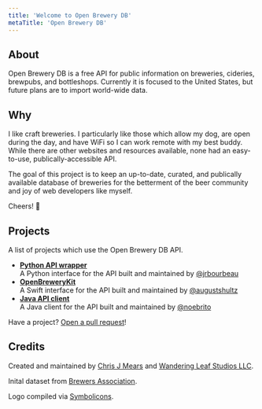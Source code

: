 ```yaml
---
title: 'Welcome to Open Brewery DB'
metaTitle: 'Open Brewery DB'
---
```


## About

Open Brewery DB is a free API for public information on breweries, cideries, brewpubs, and bottleshops. Currently it is focused to the United States, but future plans are to import world-wide data.

## Why

I like craft breweries. I particularly like those which allow my dog, are open during the day, and have WiFi so I can work remote with my best buddy. While there are other websites and resources available, none had an easy-to-use, publically-accessible API.

The goal of this project is to keep an up-to-date, curated, and publically available database of breweries for the betterment of the beer community and joy of web developers like myself.

Cheers! 🍻

## Projects

A list of projects which use the Open Brewery DB API.

- **[Python API wrapper](https://github.com/jrbourbeau/openbrewerydb-python)**<br />
  A Python interface for the API built and maintained by [@jrbourbeau](https://github.com/jrbourbeau/)
- **[OpenBreweryKit](https://github.com/augustshultz/OpenBreweryKit)**<br />
  A Swift interface for the API built and maintained by [@augustshultz](https://github.com/augustshultz/)
- **[Java API client](https://github.com/noebrito/openbrewerydb-java)**<br />
  A Java client for the API built and maintained by [@noebrito](https://github.com/noebrito/)

Have a project? [Open a pull request](https://github.com/chrisjm/openbrewerydb-gatsby/tree/master/content/index.mdx)!

## Credits

Created and maintained by [Chris J Mears](https://chrisjmears.com/) and [Wandering Leaf Studios LLC](https://wanderingleafstudios.com/).

Inital dataset from [Brewers Association](https://www.brewersassociation.org/).

Logo compiled via [Symbolicons](https://symbolicons.com/).
